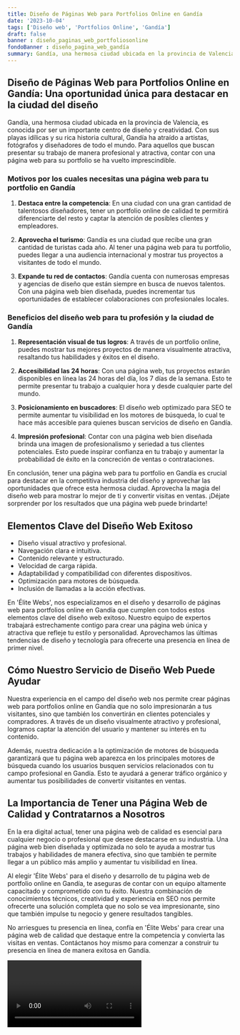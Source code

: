```yaml
---
title: Diseño de Páginas Web para Portfolios Online en Gandía
date: '2023-10-04'
tags: ['Diseño web', 'Portfolios Online', 'Gandía']
draft: false
banner : diseño_paginas_web_portfoliosonline
fondoBanner : diseño_pagina_web_gandía
summary: Gandía, una hermosa ciudad ubicada en la provincia de Valencia, es conocida por ser un importante centro de diseño y creatividad. Con sus playas idílicas y su rica historia cultural, Gandía ha atraído a artistas, fotógrafos y diseñadores de todo el mundo. Para aquellos que buscan presentar su trabajo de manera profesional y atractiva, contar con una página web para su portfolio se ha vuelto imprescindible.
---
```


## Diseño de Páginas Web para Portfolios Online en Gandía: Una oportunidad única para destacar en la ciudad del diseño

Gandía, una hermosa ciudad ubicada en la provincia de Valencia, es conocida por ser un importante centro de diseño y creatividad. Con sus playas idílicas y su rica historia cultural, Gandía ha atraído a artistas, fotógrafos y diseñadores de todo el mundo. Para aquellos que buscan presentar su trabajo de manera profesional y atractiva, contar con una página web para su portfolio se ha vuelto imprescindible.

### Motivos por los cuales necesitas una página web para tu portfolio en Gandía

1. **Destaca entre la competencia**: En una ciudad con una gran cantidad de talentosos diseñadores, tener un portfolio online de calidad te permitirá diferenciarte del resto y captar la atención de posibles clientes y empleadores.

2. **Aprovecha el turismo**: Gandía es una ciudad que recibe una gran cantidad de turistas cada año. Al tener una página web para tu portfolio, puedes llegar a una audiencia internacional y mostrar tus proyectos a visitantes de todo el mundo.

3. **Expande tu red de contactos**: Gandía cuenta con numerosas empresas y agencias de diseño que están siempre en busca de nuevos talentos. Con una página web bien diseñada, puedes incrementar tus oportunidades de establecer colaboraciones con profesionales locales.

### Beneficios del diseño web para tu profesión y la ciudad de Gandía

1. **Representación visual de tus logros**: A través de un portfolio online, puedes mostrar tus mejores proyectos de manera visualmente atractiva, resaltando tus habilidades y éxitos en el diseño.

2. **Accesibilidad las 24 horas**: Con una página web, tus proyectos estarán disponibles en línea las 24 horas del día, los 7 días de la semana. Esto te permite presentar tu trabajo a cualquier hora y desde cualquier parte del mundo.

3. **Posicionamiento en buscadores**: El diseño web optimizado para SEO te permite aumentar tu visibilidad en los motores de búsqueda, lo cual te hace más accesible para quienes buscan servicios de diseño en Gandía.

4. **Impresión profesional**: Contar con una página web bien diseñada brinda una imagen de profesionalismo y seriedad a tus clientes potenciales. Esto puede inspirar confianza en tu trabajo y aumentar la probabilidad de éxito en la concreción de ventas o contrataciones.

En conclusión, tener una página web para tu portfolio en Gandía es crucial para destacar en la competitiva industria del diseño y aprovechar las oportunidades que ofrece esta hermosa ciudad. Aprovecha la magia del diseño web para mostrar lo mejor de ti y convertir visitas en ventas. ¡Déjate sorprender por los resultados que una página web puede brindarte!

<GifSeo />

<Cta />

## Elementos Clave del Diseño Web Exitoso

- Diseño visual atractivo y profesional.
- Navegación clara e intuitiva.
- Contenido relevante y estructurado.
- Velocidad de carga rápida.
- Adaptabilidad y compatibilidad con diferentes dispositivos.
- Optimización para motores de búsqueda.
- Inclusión de llamadas a la acción efectivas.

En 'Élite Webs', nos especializamos en el diseño y desarrollo de páginas web para portfolios online en Gandía que cumplen con todos estos elementos clave del diseño web exitoso. Nuestro equipo de expertos trabajará estrechamente contigo para crear una página web única y atractiva que refleje tu estilo y personalidad. Aprovechamos las últimas tendencias de diseño y tecnología para ofrecerte una presencia en línea de primer nivel.

## Cómo Nuestro Servicio de Diseño Web Puede Ayudar

Nuestra experiencia en el campo del diseño web nos permite crear páginas web para portfolios online en Gandía que no solo impresionarán a tus visitantes, sino que también los convertirán en clientes potenciales y compradores. A través de un diseño visualmente atractivo y profesional, logramos captar la atención del usuario y mantener su interés en tu contenido.

Además, nuestra dedicación a la optimización de motores de búsqueda garantizará que tu página web aparezca en los principales motores de búsqueda cuando los usuarios busquen servicios relacionados con tu campo profesional en Gandía. Esto te ayudará a generar tráfico orgánico y aumentar tus posibilidades de convertir visitantes en ventas.

## La Importancia de Tener una Página Web de Calidad y Contratarnos a Nosotros

En la era digital actual, tener una página web de calidad es esencial para cualquier negocio o profesional que desee destacarse en su industria. Una página web bien diseñada y optimizada no solo te ayuda a mostrar tus trabajos y habilidades de manera efectiva, sino que también te permite llegar a un público más amplio y aumentar tu visibilidad en línea.

Al elegir 'Élite Webs' para el diseño y desarrollo de tu página web de portfolio online en Gandía, te aseguras de contar con un equipo altamente capacitado y comprometido con tu éxito. Nuestra combinación de conocimientos técnicos, creatividad y experiencia en SEO nos permite ofrecerte una solución completa que no solo se vea impresionante, sino que también impulse tu negocio y genere resultados tangibles.

No arriesgues tu presencia en línea, confía en 'Élite Webs' para crear una página web de calidad que destaque entre la competencia y convierta las visitas en ventas. Contáctanos hoy mismo para comenzar a construir tu presencia en línea de manera exitosa en Gandía.

<Video />

<CtaBot job='Portfolios Online' city='Gandía'/>

<Gmaps query='Gandía+españa+maps' />